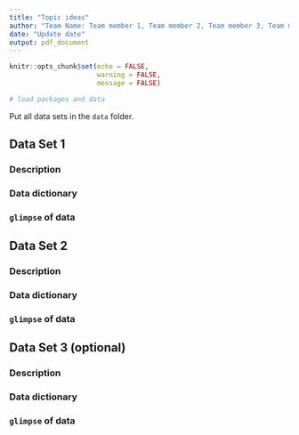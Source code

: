 ```yaml
---
title: "Topic ideas"
author: "Team Name: Team member 1, Team member 2, Team member 3, Team member 4"
date: "Update date"
output: pdf_document
---
```


```r
knitr::opts_chunk$set(echo = FALSE, 
                      warning = FALSE, 
                      message = FALSE)
```


```r
# load packages and data

```

Put all data sets in the `data` folder. 

## Data Set 1

### Description 

### Data dictionary 

### `glimpse` of data

## Data Set 2

### Description 

### Data dictionary 

### `glimpse` of data

## Data Set 3 (optional)

### Description 

### Data dictionary 

### `glimpse` of data



